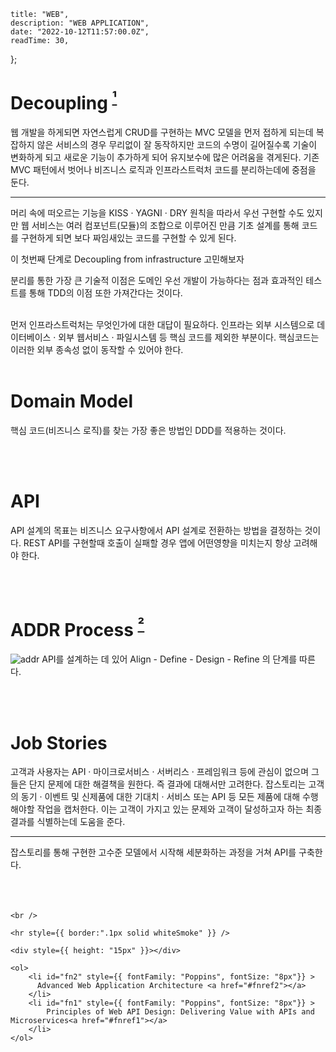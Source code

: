 
    title: "WEB",
    description: "WEB APPLICATION",
    date: "2022-10-12T11:57:00.0Z",
    readTime: 30,
};


<div
    style={{
        marginTop: "4rem",
        fontFamily: "Recoleta, NotoSansKR-Thin, MalgunGothic",
        fontSize: "11pt",
        lineHeight: "22pt",
        letterSpacing: ".8px",
    }}
>

# Decoupling <sup><a href="#fn1" id="fnref1"> ¹ </a></sup>

웹 개발을 하게되면 자연스럽게 CRUD를 구현하는 MVC 모델을 먼저 접하게 되는데 복잡하지 않은 서비스의 경우 무리없이 잘 동작하지만 코드의 수명이 길어질수록 기술이 변화하게 되고 새로운 기능이 추가하게 되어 유지보수에 많은 어려움을 겪게된다.
기존 MVC 패턴에서 벗어나 비즈니스 로직과 인프라스트럭처 코드를 분리하는데에 중점을 둔다.

<hr />

머리 속에 떠오르는 기능을 KISS · YAGNI · DRY 원칙을 따라서 우선 구현할 수도 있지만 웹 서비스는 여러 컴포넌트(모듈)의 조합으로 이루어진 만큼 기초 설계를 통해 코드를 구현하게 되면 보다 짜임새있는 코드를 구현할 수 있게 된다.

<div className="custom-blockquote">
    이 첫번째 단계로 Decoupling from infrastructure 고민해보자
</div>

분리를 통한 가장 큰 기술적 이점은 도메인 우선 개발이 가능하다는 점과 효과적인 테스트를 통해 TDD의 이점 또한 가져간다는 것이다.

<br />
먼저 인프라스트럭처는 무엇인가에 대한 대답이 필요하다. 인프라는 외부 시스템으로 데이터베이스
· 외부 웹서비스 · 파일시스템 등 핵심 코드를 제외한 부분이다. 핵심코드는 이러한 외부
종속성 없이 동작할 수 있어야 한다.

<br />
<br />

# Domain Model

핵심 코드(비즈니스 로직)를 찾는 가장 좋은 방법인 DDD를 적용하는 것이다.

<br />
<br />

# API

API 설계의 목표는 비즈니스 요구사항에서 API 설계로 전환하는 방법을 결정하는 것이다.
REST API를 구현할때 호출이 실패할 경우 앱에 어떤영향을 미치는지 항상 고려해야 한다.

<br />
<br />

# ADDR Process <sup><a href="#fn1" id="fnref1"> ² </a></sup>

![addr](/addr.png)
API를 설계하는 데 있어 Align - Define - Design - Refine 의 단계를 따른다.

<br />
<br />

# Job Stories

고객과 사용자는 API · 마이크로서비스 · 서버리스 · 프레임워크 등에 관심이 없으며 그들은 단지 문제에 대한 해결책을 원한다. 즉 결과에 대해서만 고려한다.
잡스토리는 고객의 동기 · 이벤트 및 신제품에 대한 기대치 · 서비스 또는 API 등 모든 제품에 대해 수행해야할 작업을 캡처한다.
이는 고객이 가지고 있는 문제와 고객이 달성하고자 하는 최종 결과를 식별하는데 도움을 준다.

<hr />
잡스토리를 통해 구현한 고수준 모델에서 시작해 세분화하는 과정을 거쳐 API를 구축한다.


<br />
<br />

<br />
<br />

    <br />

    <hr style={{ border:".1px solid whiteSmoke" }} />

    <div style={{ height: "15px" }}></div>

    <ol>
        <li id="fn2" style={{ fontFamily: "Poppins", fontSize: "8px"}} >
          Advanced Web Application Architecture <a href="#fnref2"></a>
        </li>
        <li id="fn1" style={{ fontFamily: "Poppins", fontSize: "8px"}} >
            Principles of Web API Design: Delivering Value with APIs and Microservices<a href="#fnref1"></a>
        </li>
    </ol>

</div>

